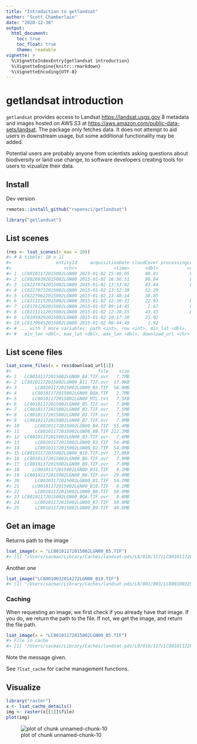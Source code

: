 ```yaml
---
title: "Introduction to getlandsat"
author: "Scott Chamberlain"
date: "2020-12-30"
output:
  html_document:
    toc: true
    toc_float: true
    theme: readable
vignette: >
  %\VignetteIndexEntry{getlandsat introduction}
  %\VignetteEngine{knitr::rmarkdown}
  %\VignetteEncoding{UTF-8}
---
```




getlandsat introduction
=======================

`getlandsat` provides access to Landsat <https://landsat.usgs.gov> 8 metadata and images hosted on AWS S3 at <https://aws.amazon.com/public-data-sets/landsat>. The package only fetches data. It does not attempt to aid users in downstream usage, but some additional functionality may be added.

Potential users are probably anyone from scientists asking questions about biodiversity or land use change, to software developers creating tools for users to vizualize their data.

## Install

Dev version


```r
remotes::install_github("ropensci/getlandsat")
```


```r
library("getlandsat")
```


## List scenes


```r
(res <- lsat_scenes(n_max = 10))
#> # A tibble: 10 x 11
#>                 entityId     acquisitionDate cloudCover processingLevel
#>                    <chr>              <time>      <dbl>           <chr>
#> 1  LC80101172015002LGN00 2015-01-02 15:49:05      80.81            L1GT
#> 2  LC80260392015002LGN00 2015-01-02 16:56:51      90.84            L1GT
#> 3  LC82270742015002LGN00 2015-01-02 13:53:02      83.44            L1GT
#> 4  LC82270732015002LGN00 2015-01-02 13:52:38      52.29             L1T
#> 5  LC82270622015002LGN00 2015-01-02 13:48:14      38.85             L1T
#> 6  LC82111152015002LGN00 2015-01-02 12:30:31      22.93            L1GT
#> 7  LC81791202015002LGN00 2015-01-02 09:14:45       7.67            L1GT
#> 8  LC82111112015002LGN00 2015-01-02 12:28:55      43.43            L1GT
#> 9  LC81950292015002LGN00 2015-01-02 10:17:20      21.02             L1T
#> 10 LC81790452015002LGN00 2015-01-02 08:44:49       1.92             L1T
#> # ... with 7 more variables: path <int>, row <int>, min_lat <dbl>,
#> #   min_lon <dbl>, max_lat <dbl>, max_lon <dbl>, download_url <chr>
```

## List scene files


```r
lsat_scene_files(x = res$download_url[1])
#>                                 file    size
#> 1   LC80101172015002LGN00_B4.TIF.ovr   7.7MB
#> 2  LC80101172015002LGN00_B11.TIF.ovr  17.0KB
#> 3       LC80101172015002LGN00_B5.TIF  56.8MB
#> 4      LC80101172015002LGN00_BQA.TIF   2.7MB
#> 5      LC80101172015002LGN00_MTL.txt   7.5KB
#> 6   LC80101172015002LGN00_B5.TIF.ovr   7.8MB
#> 7   LC80101172015002LGN00_B2.TIF.ovr   7.5MB
#> 8   LC80101172015002LGN00_B1.TIF.ovr   7.5MB
#> 9   LC80101172015002LGN00_B7.TIF.ovr   7.9MB
#> 10      LC80101172015002LGN00_B4.TIF  55.4MB
#> 11      LC80101172015002LGN00_B8.TIF 212.3MB
#> 12  LC80101172015002LGN00_B3.TIF.ovr   7.6MB
#> 13      LC80101172015002LGN00_B3.TIF  54.4MB
#> 14      LC80101172015002LGN00_B2.TIF  54.0MB
#> 15 LC80101172015002LGN00_B10.TIF.ovr  17.0KB
#> 16  LC80101172015002LGN00_B6.TIF.ovr   7.9MB
#> 17  LC80101172015002LGN00_B9.TIF.ovr   7.0MB
#> 18     LC80101172015002LGN00_B11.TIF   0.1MB
#> 19  LC80101172015002LGN00_B8.TIF.ovr  29.0MB
#> 20      LC80101172015002LGN00_B1.TIF  54.2MB
#> 21     LC80101172015002LGN00_B10.TIF   0.1MB
#> 22      LC80101172015002LGN00_B6.TIF  58.0MB
#> 23 LC80101172015002LGN00_BQA.TIF.ovr   0.6MB
#> 24      LC80101172015002LGN00_B7.TIF  58.0MB
#> 25      LC80101172015002LGN00_B9.TIF  49.6MB
```

## Get an image

Returns path to the image


```r
lsat_image(x = "LC80101172015002LGN00_B5.TIF")
#> [1] "/Users/sacmac/Library/Caches/landsat-pds/L8/010/117/LC80101172015002LGN00/LC80101172015002LGN00_B5.TIF"
```

Another one


```r
lsat_image("LC80010032014272LGN00_B10.TIF")
#> [1] "/Users/sacmac/Library/Caches/landsat-pds/L8/001/003/LC80010032014272LGN00/LC80010032014272LGN00_B10.TIF"
```

### Caching

When requesting an image, we first check if you already have that image. If you do, 
we return the path to the file. If not, we get the image, and return the file path.


```r
lsat_image(x = "LC80101172015002LGN00_B5.TIF")
#> File in cache
#> [1] "/Users/sacmac/Library/Caches/landsat-pds/L8/010/117/LC80101172015002LGN00/LC80101172015002LGN00_B5.TIF"
```

Note the message given.

See `?lsat_cache` for cache management functions.

## Visualize


```r
library("raster")
x <- lsat_cache_details()
img <- raster(x[[1]]$file)
plot(img)
```

![plot of chunk unnamed-chunk-10](img/unnamed-chunk-10-1.png)
